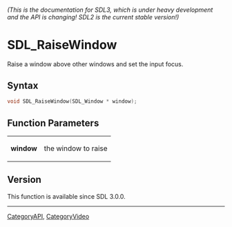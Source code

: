 ====== (This is the documentation for SDL3, which is under heavy development and the API is changing! SDL2 is the current stable version!) ======
= SDL_RaiseWindow =

Raise a window above other windows and set the input focus.

== Syntax ==

<syntaxhighlight lang='c'>
void SDL_RaiseWindow(SDL_Window * window);
</syntaxhighlight>

== Function Parameters ==

{|
|'''window'''
|the window to raise
|}

== Version ==

This function is available since SDL 3.0.0.

----
[[CategoryAPI]], [[CategoryVideo]]


